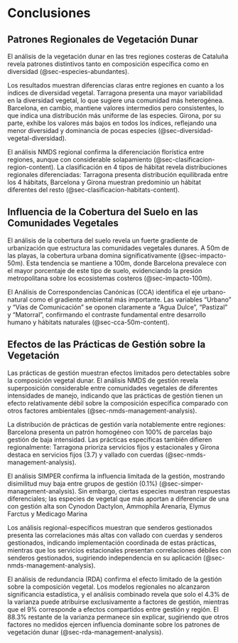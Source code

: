 # Conclusiones {#sec-conclusiones}

## Patrones Regionales de Vegetación Dunar {#sec-patrones-regionales}

El análisis de la vegetación dunar en las tres regiones costeras de Cataluña revela patrones distintivos tanto en composición específica como en diversidad (@sec-especies-abundantes).

Los resultados muestran diferencias claras entre regiones en cuanto a los índices de diversidad vegetal. Tarragona presenta una mayor variabilidad en la diversidad vegetal, lo que sugiere una comunidad más heterogénea. Barcelona, en cambio, mantiene valores intermedios pero consistentes, lo que indica una distribución más uniforme de las especies. Girona, por su parte, exhibe los valores más bajos en todos los índices, reflejando una menor diversidad y dominancia de pocas especies (@sec-diversidad-vegetal-diversidad).

El análisis NMDS regional confirma la diferenciación florística entre regiones, aunque con considerable solapamiento (@sec-clasificacion-region-content). La clasificación en 4 tipos de hábitat revela distribuciones regionales diferenciadas: Tarragona presenta distribución equilibrada entre los 4 hábitats, Barcelona y Girona muestran predominio un hábitat diferentes del resto (@sec-clasificacion-habitats-content).

## Influencia de la Cobertura del Suelo en las Comunidades Vegetales {#sec-influencia-cobertura}

El análisis de la cobertura del suelo revela un fuerte gradiente de urbanización que estructura las comunidades vegetales dunares. A 50m de las playas, la cobertura urbana domina significativamente (@sec-impacto-50m). Esta tendencia se mantiene a 100m, donde Barcelona prevalece con el mayor porcentaje de este tipo de suelo, evidenciando la presión metropolitana sobre los ecosistemas costeros (@sec-impacto-100m).

El Análisis de Correspondencias Canónicas (CCA) identifica el eje urbano-natural como el gradiente ambiental más importante. Las variables "Urbano" y "Vías de Comunicación" se oponen claramente a "Agua Dulce", "Pastizal" y "Matorral", confirmando el contraste fundamental entre desarrollo humano y hábitats naturales (@sec-cca-50m-content).

## Efectos de las Prácticas de Gestión sobre la Vegetación {#sec-efectos-gestion}

Las prácticas de gestión muestran efectos limitados pero detectables sobre la composición vegetal dunar. El análisis NMDS de gestión revela superposición considerable entre comunidades vegetales de diferentes intensidades de manejo, indicando que las prácticas de gestión tienen un efecto relativamente débil sobre la composición específica comparado con otros factores ambientales (@sec-nmds-management-analysis).

La distribución de prácticas de gestión varía notablemente entre regiones: Barcelona presenta un patrón homogéneo con 100% de parcelas bajo gestión de baja intensidad. Las prácticas específicas también difieren regionalmente: Tarragona prioriza servicios fijos y estacionales y Girona destaca en servicios fijos (3.7) y vallado con cuerdas (@sec-nmds-management-analysis).

El análisis SIMPER confirma la influencia limitada de la gestión, mostrando disimilitud muy baja entre grupos de gestión (0.1%) (@sec-simper-management-analysis). Sin embargo, ciertas especies muestran respuestas diferenciales; las especies de vegetal que más aportan a diferenciar de una con gestión alta son Cynodon Dactylon, Ammophila Arenaria, Elymus Farctus y Medicago Marina

Los análisis regional-específicos muestran que senderos gestionados presenta las correlaciones más altas con vallado con cuerdas y senderos gestionados, indicando implementación coordinada de estas prácticas, mientras que los servicios estacionales presentan correlaciones débiles con senderos gestionados, sugiriendo independencia en su aplicación (@sec-nmds-management-analysis).

El análisis de redundancia (RDA) confirma el efecto limitado de la gestión sobre la composición vegetal. Los modelos regionales no alcanzaron significancia estadística, y el análisis combinado revela que solo el 4.3% de la varianza puede atribuirse exclusivamente a factores de gestión, mientras que el 9% corresponde a efectos compartidos entre gestión y región. El 88.3% restante de la varianza permanece sin explicar, sugiriendo que otros factores no medidos ejercen influencia dominante sobre los patrones de vegetación dunar (@sec-rda-management-analysis).
